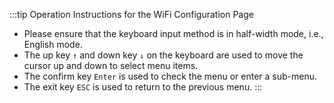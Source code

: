 :::tip Operation Instructions for the WiFi Configuration Page
* Please ensure that the keyboard input method is in half-width mode, i.e., English mode.
* The up key `↑` and down key `↓` on the keyboard are used to move the cursor up and down to select menu items.
* The confirm key `Enter` is used to check the menu or enter a sub-menu.
* The exit key `ESC` is used to return to the previous menu.
:::
